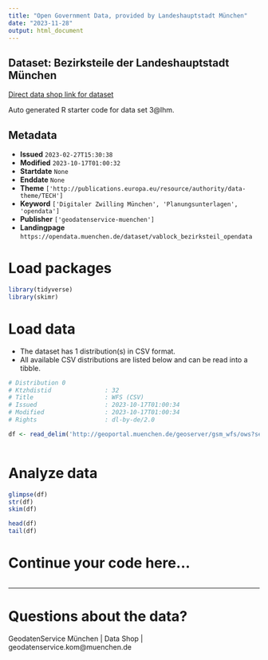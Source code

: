 ```yaml
---
title: "Open Government Data, provided by Landeshauptstadt München"
date: "2023-11-28"
output: html_document
---
```


## Dataset: Bezirksteile der Landeshauptstadt München

[Direct data shop link for dataset](https://opendata.muenchen.de/dataset/vablock_bezirksteil_opendata)

Auto generated R starter code for data set 3@lhm.

## Metadata

- **Issued** `2023-02-27T15:30:38`
- **Modified** `2023-10-17T01:00:32`
- **Startdate** `None`
- **Enddate** `None`
- **Theme** `['http://publications.europa.eu/resource/authority/data-theme/TECH']`
- **Keyword** `['Digitaler Zwilling München', 'Planungsunterlagen', 'opendata']`
- **Publisher** `['geodatenservice-muenchen']`
- **Landingpage** `https://opendata.muenchen.de/dataset/vablock_bezirksteil_opendata`


# Load packages

```r

library(tidyverse)
library(skimr)

```

# Load data

-   The dataset has 1 distribution(s) in CSV format.
-   All available CSV distributions are listed below and can be read into a tibble.

```r

# Distribution 0
# Ktzhdistid               : 32
# Title                    : WFS (CSV)
# Issued                   : 2023-10-17T01:00:34
# Modified                 : 2023-10-17T01:00:34
# Rights                   : dl-by-de/2.0

df <- read_delim('http://geoportal.muenchen.de/geoserver/gsm_wfs/ows?service=WFS&amp;version=1.0.0&amp;request=GetFeature&amp;typeName=gsm_wfs:vablock_bezirksteil_opendata&amp;outputFormat=csv')



```

# Analyze data

```r

glimpse(df)
str(df)
skim(df)

head(df)
tail(df)

```

# Continue your code here...

```r

```

------------------------------------------------------------------------

# Questions about the data?

GeodatenService München | Data Shop | geodatenservice.kom@muenchen.de
